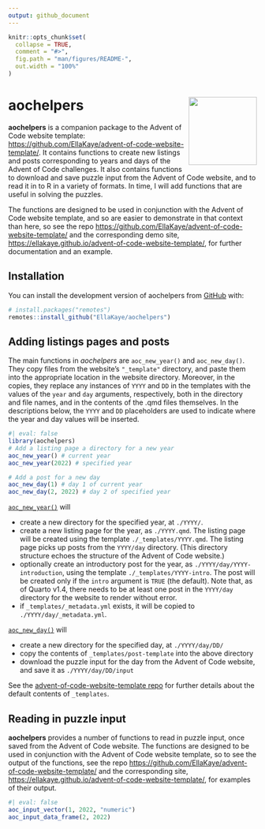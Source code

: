 ```yaml
---
output: github_document
---
```


<!-- README.md is generated from README.Rmd. Please edit that file -->

```r
knitr::opts_chunk$set(
  collapse = TRUE,
  comment = "#>",
  fig.path = "man/figures/README-",
  out.width = "100%"
)
```

# aochelpers <a href="https://ellakaye.github.io/aochelpers/"><img src="man/figures/logo.png" align="right" height="138" /></a>

<!-- badges: start -->
<!-- badges: end -->

**aochelpers** is a companion package to the Advent of Code website template:
<https://github.com/EllaKaye/advent-of-code-website-template/>. 
It contains functions to create new listings and posts corresponding to years and days of the Advent of Code challenges. It also contains functions to download and save puzzle input from the Advent of Code website, 
and to read it in to R in a variety of formats. 
In time, I will add functions that are useful in solving the puzzles.

The functions are designed to be used in conjunction with the Advent of Code website template, and so are easier to demonstrate in that context than here,
so see the repo <https://github.com/EllaKaye/advent-of-code-website-template/> and the corresponding demo site, <https://ellakaye.github.io/advent-of-code-website-template/>, for further documentation and an example.

## Installation

You can install the development version of aochelpers from [GitHub](https://github.com/) with:

``` r
# install.packages("remotes")
remotes::install_github("EllaKaye/aochelpers")
```

## Adding listings pages and posts

The main functions in *aochelpers* are `aoc_new_year()` and `aoc_new_day()`. 
They copy files from the website's `"_template"` directory, and paste them into the appropriate location in the website directory. Moreover, in the copies, they replace any instances of `YYYY` and `DD` in the templates with the values of the `year` and `day` arguments, respectively, both in the directory and file names, and in the contents of the .qmd files themselves. In the descriptions below, the `YYYY` and `DD` placeholders are used to indicate where the year and day values will be inserted.

```r
#| eval: false
library(aochelpers)
# Add a listing page a directory for a new year
aoc_new_year() # current year 
aoc_new_year(2022) # specified year

# Add a post for a new day
aoc_new_day(1) # day 1 of current year
aoc_new_day(2, 2022) # day 2 of specified year
```

[`aoc_new_year()`](https://ellakaye.github.io/aochelpers/reference/aoc_new_year.html) will

- create a new directory for the specified year, at `./YYYY/`.
- create a new listing page for the year, as `./YYYY.qmd`. The listing page will be created using the template `./_templates/YYYY.qmd`. The listing page picks up posts from the `YYYY/day` directory. (This directory structure echoes the structure of the Advent of Code website.) 
- optionally create an introductory post for the year, as `./YYYY/day/YYYY-introduction`, using the template `./_templates/YYYY-intro`. The post will be created only if the `intro` argument is `TRUE` (the default). Note that, as of Quarto v1.4, there needs to be at least one post in the `YYYY/day` directory for the website to render without error.
- if `_templates/_metadata.yml` exists, it will be copied to `./YYYY/day/_metadata.yml`. 

[`aoc_new_day()`](https://ellakaye.github.io/aochelpers/reference/aoc_new_day.html) will

- create a new directory for the specified day, at `./YYYY/day/DD/`
- copy the contents of `_templates/post-template` into the above directory
- download the puzzle input for the day from the Advent of Code website, and save it as `./YYYY/day/DD/input`

See the [advent-of-code-website-template repo](https://gihub.com/EllaKaye/advent-of-code-website-template) for further details about the default contents of `_templates`.

## Reading in puzzle input

**aochelpers** provides a number of functions to read in puzzle input, once saved from the Advent of Code website. The functions are designed to be used in conjunction with the Advent of Code website template, so to see the output of the functions, see the repo <https://github.com/EllaKaye/advent-of-code-website-template/> and the corresponding site, <https://ellakaye.github.io/advent-of-code-website-template/>, for examples of their output.

```r
#| eval: false
aoc_input_vector(1, 2022, "numeric")
aoc_input_data_frame(2, 2022)
```


